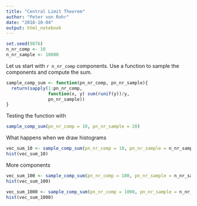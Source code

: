 ```yaml
---
title: "Central Limit Theorem"
author: "Peter von Rohr"
date: "2018-10-04"
output: html_notebook
---
```


```r
set.seed(9876)
n_nr_comp <- 10
n_nr_sample <- 10000
```

Let us start with `r n_nr_comp` components. Use a function to sample the components and compute the sum. 

```r
sample_comp_sum <- function(pn_nr_comp, pn_nr_sample){
  return(sapply(1:pn_nr_comp, 
                function(x, y) sum(runif(y))/y,
                pn_nr_sample))
}
```

Testing the function with 

```r
sample_comp_sum(pn_nr_comp = 10, pn_nr_sample = 20)
```

What happens when we draw histograms

```r
vec_sum_10 <- sample_comp_sum(pn_nr_comp = 10, pn_nr_sample = n_nr_sample)
hist(vec_sum_10)
```


More components

```r
vec_sum_100 <- sample_comp_sum(pn_nr_comp = 100, pn_nr_sample = n_nr_sample)
hist(vec_sum_100)
```

```r
vec_sum_1000 <- sample_comp_sum(pn_nr_comp = 1000, pn_nr_sample = n_nr_sample)
hist(vec_sum_1000)
```

